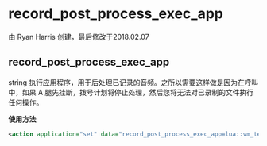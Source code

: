 # record_post_process_exec_app 

由 Ryan Harris 创建，最后修改于2018.02.07

## record_post_process_exec_app

string 执行应用程序，用于后处理已记录的音频。之所以需要这样做是因为在呼叫中，如果 A 腿先挂断，拨号计划将停止处理，然后您将无法对已录制的文件执行任何操作。

**使用方法**

```xml
<action application="set" data="record_post_process_exec_app=lua::vm_test.lua" />
```